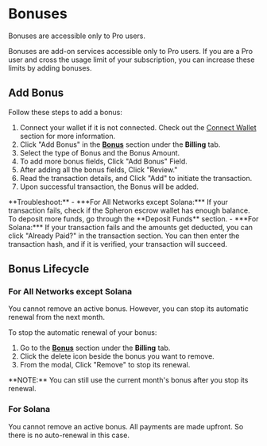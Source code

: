 
# Bonuses

<Callout type="warning">
  Bonuses are accessible only to Pro users. 
</Callout>

Bonuses are add-on services accessible only to Pro users. If you are a Pro user and cross the usage limit of your subscription, you can increase these limits by adding bonuses.

## Add Bonus

Follow these steps to add a bonus:

1. Connect your wallet if it is not connected. Check out the [Connect Wallet](/billing/wallet) section for more information.
2. Click "Add Bonus" in the **[Bonus](https://app.spheron.network/#/app/billing/plan)** section under the **Billing** tab.
3. Select the type of Bonus and the Bonus Amount.
4. To add more bonus fields, Click "Add Bonus" Field.
5. After adding all the bonus fields, Click "Review."
6. Read the transaction details, and Click "Add" to initiate the transaction.
7. Upon successful transaction, the Bonus will be added.

<Callout>
  **Troubleshoot:**
  - ***For All Networks except Solana:*** If your transaction fails,
  check if the Spheron escrow wallet has enough balance. To deposit more funds,
  go through the **Deposit Funds** section.
  - ***For Solana:*** If your transaction fails
  and the amounts get deducted, you can click "Already Paid?" in the transaction
  section. You can then enter the transaction hash, and if it is verified, your
  transaction will succeed.
</Callout>

## Bonus Lifecycle

### For All Networks except Solana
You cannot remove an active bonus. However, you can stop its automatic renewal from the next month.

To stop the automatic renewal of your bonus:
1. Go to the **[Bonus](https://app.spheron.network/#/app/billing/plan)** section under the **Billing** tab.
2. Click the delete icon beside the bonus you want to remove.
3. From the modal, Click "Remove" to stop its renewal.

<Callout type="info">
  **NOTE:** You can still use the current month's bonus after you stop its renewal.
</Callout>

### For Solana
You cannot remove an active bonus. All payments are made upfront. So there is no auto-renewal in this case.

<Navigation name="Bonuses" />

